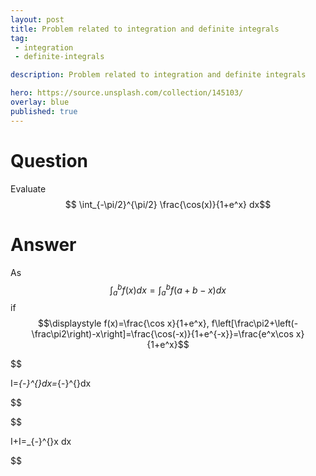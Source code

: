 ---
layout: post
title: Problem related to integration and definite integrals
tag:
 - integration
 - definite-integrals

description: Problem related to integration and definite integrals

hero: https://source.unsplash.com/collection/145103/
overlay: blue 
published: true
---

# Question 

Evaluate $$ \int_{-\pi/2}^{\pi/2} \frac{\cos(x)}{1+e^x} dx$$ 

<!--break-->



# Answer 


As $$\displaystyle\int_a^bf(x)dx=\int_a^bf(a+b-x)dx$$
if $$\displaystyle f(x)=\frac{\cos x}{1+e^x}, f\left[\frac\pi2+\left(-\frac\pi2\right)-x\right]=\frac{\cos(-x)}{1+e^{-x}}=\frac{e^x\cos x}{1+e^x}$$


$$

I=\int_{-\frac\pi2}^{\frac\pi2}\frac{\cos x}{1+e^x}dx=\int_{-\frac\pi2}^{\frac\pi2}\frac{e^x\cos x}{1+e^x}dx

$$




$$

\implies I+I=\int_{-\frac\pi2}^{\frac\pi2}\cos x\ dx

$$



